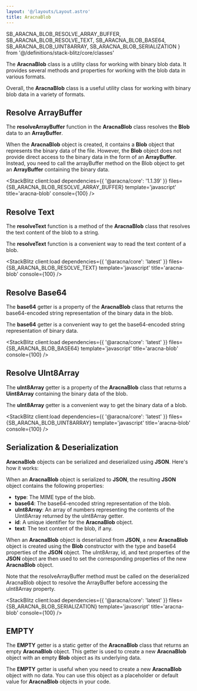 ```yaml
---
layout: '@/layouts/Layout.astro'
title: AracnaBlob
---
```


  SB_ARACNA_BLOB_RESOLVE_ARRAY_BUFFER,
  SB_ARACNA_BLOB_RESOLVE_TEXT,
  SB_ARACNA_BLOB_BASE64,
  SB_ARACNA_BLOB_UINT8ARRAY,
  SB_ARACNA_BLOB_SERIALIZATION
} from '@/definitions/stack-blitz/core/classes'

The **AracnaBlob** class is a utility class for working with binary blob data. It provides several methods and properties for working with the blob data in various formats.

Overall, the **AracnaBlob** class is a useful utility class for working with binary blob data in a variety of formats.

## Resolve ArrayBuffer

The **resolveArrayBuffer** function in the **AracnaBlob** class resolves the **Blob** data to an **ArrayBuffer**.

When the **AracnaBlob** object is created, it contains a **Blob** object that represents the binary data of the file. However, the **Blob** object does not provide direct access to the binary data in the form of an **ArrayBuffer**. Instead, you need to call the arrayBuffer method on the Blob object to get an **ArrayBuffer** containing the binary data.

<StackBlitz
  client:load
  dependencies={{ '@aracna/core': '1.1.39' }}
  files={SB_ARACNA_BLOB_RESOLVE_ARRAY_BUFFER}
  template='javascript'
  title='aracna-blob'
  console={100}
/>

## Resolve Text

The **resolveText** function is a method of the **AracnaBlob** class that resolves the text content of the blob to a string.

The **resolveText** function is a convenient way to read the text content of a blob.

<StackBlitz
  client:load
  dependencies={{ '@aracna/core': 'latest' }}
  files={SB_ARACNA_BLOB_RESOLVE_TEXT}
  template='javascript'
  title='aracna-blob'
  console={100}
/>

## Resolve Base64

The **base64** getter is a property of the **AracnaBlob** class that returns the base64-encoded string representation of the binary data in the blob.

The **base64** getter is a convenient way to get the base64-encoded string representation of binary data.

<StackBlitz
  client:load
  dependencies={{ '@aracna/core': 'latest' }}
  files={SB_ARACNA_BLOB_BASE64}
  template='javascript'
  title='aracna-blob'
  console={100}
/>

## Resolve UInt8Array

The **uInt8Array** getter is a property of the **AracnaBlob** class that returns a **Uint8Array** containing the binary data of the blob.

The **uInt8Array** getter is a convenient way to get the binary data of a blob.

<StackBlitz
  client:load
  dependencies={{ '@aracna/core': 'latest' }}
  files={SB_ARACNA_BLOB_UINT8ARRAY}
  template='javascript'
  title='aracna-blob'
  console={100}
/>

## Serialization & Deserialization

**AracnaBlob** objects can be serialized and deserialized using **JSON**. Here's how it works:

When an **AracnaBlob** object is serialized to **JSON**, the resulting **JSON** object contains the following properties:

- **type**: The MIME type of the blob.
- **base64**: The base64-encoded string representation of the blob.
- **uInt8Array**: An array of numbers representing the contents of the Uint8Array returned by the uInt8Array getter.
- **id**: A unique identifier for the **AracnaBlob** object.
- **text**: The text content of the blob, if any.

When an **AracnaBlob** object is deserialized from **JSON**, a new **AracnaBlob** object is created using the **Blob** constructor with the type and base64 properties of the **JSON** object. The uInt8Array, id, and text properties of the **JSON** object are then used to set the corresponding properties of the new **AracnaBlob** object.

<Alert client:load className='mb-6' severity='info'>
  Note that the resolveArrayBuffer method must be called on the deserialized
  AracnaBlob object to resolve the ArrayBuffer before accessing the uInt8Array
  property.
</Alert>

<StackBlitz
  client:load
  dependencies={{ '@aracna/core': 'latest' }}
  files={SB_ARACNA_BLOB_SERIALIZATION}
  template='javascript'
  title='aracna-blob'
  console={100}
/>

## EMPTY

The **EMPTY** getter is a static getter of the **AracnaBlob** class that returns an empty **AracnaBlob** object. This getter is used to create a new **AracnaBlob** object with an empty **Blob** object as its underlying data.

The **EMPTY** getter is useful when you need to create a new **AracnaBlob** object with no data. You can use this object as a placeholder or default value for **AracnaBlob** objects in your code.
